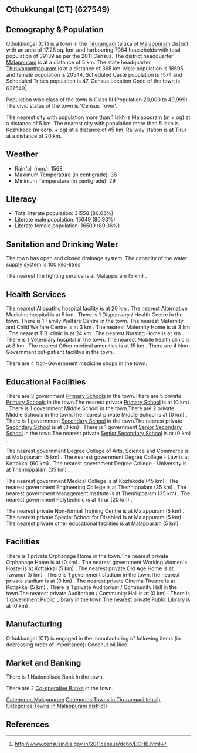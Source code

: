 {{Infobox settlement
| name=Othukkungal (CT)
| native_name=
| native_name_lang=
| other_name=
| nickname=
| settlement_type=Town
| image_skyline=
| image_alt=
| image_caption=
| pushpin_map=India Kerala
| pushpin_label_position=right
| pushpin_map_alt=
| pushpin_map_caption=Location in Kerala, India
| latd=
| latm=
| lats=
| latNS=
| longd=
| longm=
| longs=
| longEW=
| coordinates_display=inline,title
| subdivision_type=Country
| subdivision_name={{flag|India}}
| subdivision_type1=[[States and territories of India|State]]
| subdivision_name1=Kerala 
| subdivision_type2=[[List of districts of India|District]]
| subdivision_name2=Malappuram
| subdivision_type3=Tahsil
| subdivision_name3=Tirurangadi
| website=
| established_title=<!-- Established -->
| established_date=
| founder=
| named_for=
| government_type=
| governing_body=
| unit_pref=Metric
| area_footnotes=
| area_rank=
| area_total_km2=17.28
| elevation_footnotes=
| elevation_m=
| population_total=39139
| population_as_of=2011
| population_rank=
| population_density_km2=2264
| population_demonym=
| population_footnotes=
| demographics_type1=Languages=
| demographics1_title1=Official=
| demographics1_info1=[[Malayalam language|Malayalam]]
| timezone1=[[Indian Standard Time|IST]]
| utc_offset1==+5:30
| postal_code_type=[[Postal Index Number|PIN]]
| postal_code=
| area_code_type=Telephone code
| area_code=
| registration_plate=
| blank1_name_sec1=Nearest city
| blank1_info_sec1=[[Malappuram (m + og)]]
| blank2_name_sec1=[[Human sex ratio|Sex ratio]]
| blank2_info_sec1=1104
| blank3_name_sec1=Literacy
| blank3_info_sec1=80.63%
| blank1_name_sec2=[[2011 Census of India|2011 census]] code
| blank1_info_sec2=627549
| footnotes=
}}

== Othukkungal (CT) (627549) ==

== Demography & Population ==

Othukkungal (CT) is a town in the [[Tirurangadi]] taluka of [[Malappuram]] district with an area of 17.28 sq. km. and harbouring 7084 households with total population of 39139 as per the 2011 Census. The district headquarter [[Malappuram]] is at a distance of 5 km. The state headquarter [[Thiruvananthapuram]] is at a distance of 365 km. Male population is 18595 and female population is 20544. Scheduled Caste population is 1574 and Scheduled Tribes population is 47. Census Location Code of the town is 627549<ref>http://www.censusindia.gov.in/2011census/dchb/DCHB.html</ref>.

Population wise class of the town is Class III (Population 20,000 to 49,999).
The civic status of the town is 'Census Town'.

The nearest city with population more than 1 lakh is Malappuram (m + og) at a distance of 5 km. The nearest city with population more than 5 lakh is Kozhikode (m corp. + og) at a distance of 45 km. Railway station is at Tirur at a distance of 20 km.


== Weather ==  
* Rainfall (mm.): 1568 
* Maximum Temperature (in centigrade): 36
* Minimum Temperature (in centigrade): 29


== Literacy ==  
* Total literate population: 31558 (80.63%)
* Literate male population: 15049 (80.93%)
* Literate female population: 16509 (80.36%)


== Sanitation and Drinking Water ==  
The town has open and closed drainage system.
The capacity of the water supply system is 100 kilo-litres.

The nearest fire fighting service is at Malappuram (5 km) .


== Health Services ==
The nearest Allopathic hospital facility is at 20 km .
The nearest Alternative Medicine hospital is at 5 km .
There is 1 Dispensary / Health Centre in the town.
There is 1 Family Welfare Centre in the town.
The nearest Maternity and Child Welfare Centre is at 3 km .
The nearest Maternity Home is at 3 km .
The nearest T.B. clinic is at 24 km .
The nearest Nursing Home is at  km .
There is 1 Veterinary hospital in the town.
The nearest Mobile health clinic is at 8 km .
The nearest Other medical amenities is at 15 km .
There are 4 Non-Government out-patient facilitys in the town.


There are 4 Non-Government medicine shops in the town.


== Educational Facilities ==
There are 3 government [[Primary School]]s in the town.There are 5 private [[Primary School]]s in the town.The nearest private [[Primary School]] is at  (0 km) .
There is 1 government Middle School in the town.There are 2 private Middle Schools in the town.The nearest private Middle School is at  (0 km) .
There is 1 government [[Secondary School]] in the town.The nearest private [[Secondary School]] is at  (0 km) .
There is 1 government [[Senior Secondary School]] in the town.The nearest private [[Senior Secondary School]] is at  (0 km) .
 
 
 
 
 
The nearest government Degree College of Arts, Science and Commerce is at Malappuram (5 km) .
The nearest government Degree College - Law is at Kottakkal  (60 km) .
The nearest government Degree College - University is at Thenhippalam (35 km) .
 
The nearest government Medical College is at Kozhikode (45 km) .
The nearest government Engineering College is at Thenhippalam (35 km) .
The nearest government Management Institute is at Thenhippalam (35 km) .
The nearest government Polytechnic is at Tirur (20 km) .
 
The nearest private Non-formal Training Centre is at Malappuram (5 km) .
The nearest private Special School for Disabled is at Malappuram (5 km) .
The nearest private other educational facilities is at Malappuram (5 km) .


== Facilities ==
There is 1 private Orphanage Home in the town.The nearest private Orphanage Home is at  (0 km) .
The nearest government Working Women's Hostel is at Kottakkal (5 km) .
The nearest private Old Age Home is at Tavanur (5 km) .
There is 1 government stadium in the town.The nearest private stadium is at  (0 km) .
The nearest private Cinema Theatre is at Kottakkal (5 km) .
There is 1 private Auditorium / Community Hall in the town.The nearest private Auditorium / Community Hall is at  (0 km) .
There is 1 government Public Library in the town.The nearest private Public Library is at  (0 km) .


== Manufacturing ==
Othukkungal (CT) is engaged in the manufacturing of following items (in decreasing order of importance): Coconut oil,Rice


== Market and Banking ==
There is 1 Nationalised Bank in the town.

There are 2 [[Co-operative Bank]]s in the town.




[[Categories:Malappuram]]
[[Categories:Towns in Tirurangadi tehsil)]]
[[Categories:Towns in Malappuram district)]]


== References ==
{{Reflist}}


